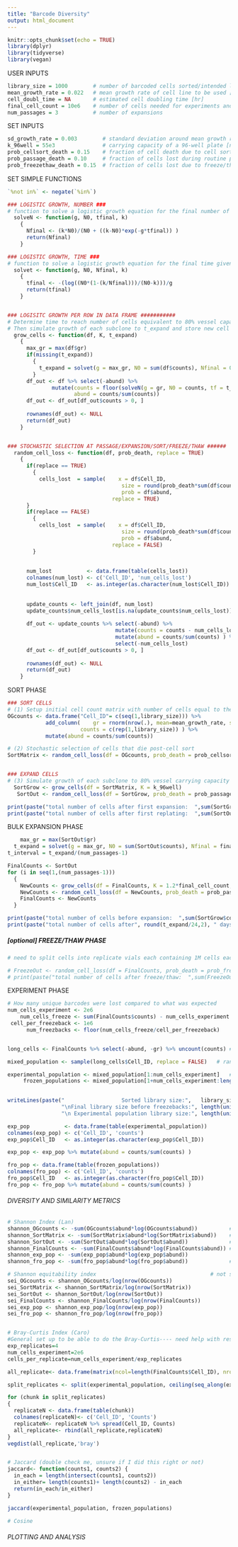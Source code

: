 ```yaml
---
title: "Barcode Diversity"
output: html_document
---
```


```r
knitr::opts_chunk$set(echo = TRUE)
library(dplyr)
library(tidyverse)
library(vegan)
```

############ USER INPUTS ####################################
```r
library_size = 1000        # number of barcoded cells sorted/intended library size [number of cells]
mean_growth_rate = 0.022   # mean growth rate of cell line to be used [1/hr]
cell_doubl_time = NA       # estimated cell doubling time [hr]
final_cell_count = 10e6    # number of cells needed for experiments and freezebacks
num_passages = 3           # number of expansions

```


############ SET INPUTS ####################################
```r
sd_growth_rate = 0.003        # standard deviation around mean growth rate [1/hr]
k_96well = 55e3               # carrying capacity of a 96-well plate [number of cells]
prob_cellsort_death = 0.15    # fraction of cell death due to cell sort [ ]
prob_passage_death = 0.10     # fraction of cells lost during routine passaging or vessel change [ ]
prob_freezethaw_death = 0.15  # fraction of cells lost due to freeze/thaw cycle []]
```


######## SET SIMPLE FUNCTIONS ##############################
```r
`%not in%` <- negate(`%in%`)

### LOGISTIC GROWTH, NUMBER ###
# function to solve a logistic growth equation for the final number of cells given growth rate, starting number of cells, carrying capacity and the final time point
  solveN <- function(g, N0, tfinal, k)
    {
      Nfinal <- (k*N0)/(N0 + ((k-N0)*exp(-g*tfinal)) )
      return(Nfinal)
    }

### LOGISTIC GROWTH, TIME ###
# function to solve a logistic growth equation for the final time given growth rate, starting number of cells, carrying capacity, and the final number of cells
  solvet <- function(g, N0, Nfinal, k)
    {
      tfinal <- -(log((N0*(1-(k/Nfinal)))/(N0-k)))/g  
      return(tfinal)
    }


### LOGISITC GROWTH PER ROW IN DATA FRAME ###########
# Determine time to reach number of cells equivalent to 80% vessel capacity from known starting number of cells (t_expand)
# Then simulate growth of each subclone to t_expand and store new cell counts and abundance in data frame, return new data frame
  grow_cells <- function(df, K, t_expand)
    {   
      max_gr = max(df$gr)                                                                 # calculate max growth rate of selected cells
      if(missing(t_expand))
        {
          t_expand = solvet(g = max_gr, N0 = sum(df$counts), Nfinal = 0.80*K, k = K)      # solve logistic growth equation for expansion time
        }  
      df_out <- df %>% select(-abund) %>%  
              mutate(counts = floor(solveN(g = gr, N0 = counts, tf = t_expand, k = K)),   # solve logistic growth for N at expansion time for each Cell_ID        
                     abund = counts/sum(counts))                                          # determine abundance of each Cell_ID in population
      df_out <- df_out[df_out$counts > 0, ]                                               # remove rows with 0 or less counts
      
      rownames(df_out) <- NULL
      return(df_out)
    }


### STOCHASTIC SELECTION AT PASSAGE/EXPANSION/SORT/FREEZE/THAW ######
  random_cell_loss <- function(df, prob_death, replace = TRUE)
    {
      if(replace == TRUE)
        {
          cells_lost  = sample(    x = df$Cell_ID,                                  # choose from set of Cell_IDs in data frame
                                    size = round(prob_death*sum(df$counts)),             # select number of cells equal to current number of cells multiplied by probability of death post cell sort (prob_cellsort_death)
                                    prob = df$abund,                                     # weight probability of Cell_ID selection by abundance
                                 replace = TRUE) 
      }
      if(replace == FALSE)
        {
          cells_lost  = sample(    x = df$Cell_ID,                                  # choose from set of Cell_IDs in data frame
                                    size = round(prob_death*sum(df$counts)),             # select number of cells equal to current number of cells multiplied by probability of death post cell sort (prob_cellsort_death)
                                    prob = df$abund,                                     # weight probability of Cell_ID selection by abundance
                                 replace = FALSE) 
        }
                                                     
    
      num_lost           <- data.frame(table(cells_lost))                              # count occurrences of each cell id in cells_lost_expand
      colnames(num_lost) <- c('Cell_ID', 'num_cells_lost')                             # rename columns
      num_lost$Cell_ID   <- as.integer(as.character(num_lost$Cell_ID))                 # change data type of cell_id column to integer
        
      
      update_counts <- left_join(df, num_lost)                                         # join with original data frame with current cell counts
      update_counts$num_cells_lost[is.na(update_counts$num_cells_lost)] <- 0
      
      df_out <- update_counts %>% select(-abund) %>%                                   # remove old abundance data
                                  mutate(counts = counts - num_cells_lost) %>%         # calculate new counts by subtracting num_cells_lost occurrences from previous count
                                  mutate(abund = counts/sum(counts) ) %>%              # calculate new abundance data
                                  select(-num_cells_lost)                              # remove unnecessary columns
      df_out <- df_out[df_out$counts > 0, ]                                            # remove rows with 0 or less counts
      
      rownames(df_out) <- NULL
      return(df_out)
    }

```


############ SORT PHASE ####################################
```r
### SORT CELLS
# (1) Setup initial cell count matrix with number of cells equal to the number of cells sorted
OGcounts <- data.frame("Cell_ID"= c(seq(1,library_size))) %>%                             # create matrix with cells equal to sorted library size
            add_column(    gr = rnorm(nrow(.), mean=mean_growth_rate, sd=sd_growth_rate), # sample growth rates from normal distribution
                       counts = c(rep(1,library_size)) ) %>%                              # set initial count of each subclone to 1
            mutate(abund = counts/sum(counts))                                            # add new column for subclonal abundance

# (2) Stochastic selection of cells that die post-cell sort
SortMatrix <- random_cell_loss(df = OGcounts, prob_death = prob_cellsort_death, replace = FALSE)


### EXPAND CELLS
# (3) Simulate growth of each subclone to 80% vessel carrying capacity and store new cell counts and abundance in data frame
  SortGrow <- grow_cells(df = SortMatrix, K = k_96well)
   SortOut <- random_cell_loss(df = SortGrow, prob_death = prob_passage_death)

print(paste("total number of cells after first expansion:  ",sum(SortGrow$counts), "cells"))
print(paste("total number of cells after first replating:  ",sum(SortOut$counts), "cells"))
```

######### BULK EXPANSION PHASE #############################
```r

    max_gr = max(SortOut$gr)                                                                                  # take SortOut as input and determine time (t_expand) to get to final_cell_count based on max gr in data frame
  t_expand = solvet(g = max_gr, N0 = sum(SortOut$counts), Nfinal = final_cell_count, k = 1.2*final_cell_count)# solve logistic growth equation for expansion time
t_interval = t_expand/(num_passages-1)                                                                        # Divide time into intervals, i.e. t_interval =  t_expand / num_passages-1

FinalCounts <- SortOut                                                                                        # Initialize input for looping function
for (i in seq(1,(num_passages-1)))                                                                            # Simulate logistic growth and stochastic cells loss num_passages-1 times over t_interval
  {
    NewCounts <- grow_cells(df = FinalCounts, K = 1.2*final_cell_count, t_expand = t_interval)
    NewCounts <- random_cell_loss(df = NewCounts, prob_death = prob_passage_death)
    FinalCounts <- NewCounts
  }

print(paste("total number of cells before expansion:  ",sum(SortGrow$counts), "cells"))
print(paste("total number of cells after", round(t_expand/24,2), " days of expansion with ", num_passages-1, "additional vessel changes:  ", round(sum(FinalCounts$counts)/1e6,2), "M cells"))
```

##### [optional] FREEZE/THAW PHASE #########################
```r
# need to split cells into replicate vials each containing 1M cells each, then simulate stochastic loss and then growth on one of those vials

# FreezeOut <- random_cell_loss(df = FinalCounts, prob_death = prob_freezethaw_death)
# print(paste("total number of cells after freeze/thaw:  ",sum(FreezeOut$counts), "cells"))
```


######### EXPERIMENT PHASE #################################
```r
# How many unique barcodes were lost compared to what was expected
num_cells_experiment <- 2e6
    num_cells_freeze <- sum(FinalCounts$counts) - num_cells_experiment
 cell_per_freezeback <- 1e6
      num_freezbacks <- floor(num_cells_freeze/cell_per_freezeback)


long_cells <- FinalCounts %>% select(-abund, -gr) %>% uncount(counts) # create a list of all cells in the population

mixed_population <- sample(long_cells$Cell_ID, replace = FALSE)   # randomize the list so it's not like 1 1 1 1 2 2 2 2 2 3 3 3 3, but more like 52 100 899 4 37 13

experimental_population <- mixed_population[1:num_cells_experiment]   # grab the first portion of the random list as the experimental population
     frozen_populations <- mixed_population[1+num_cells_experiment:length(mixed_population)] # let the rest be frozen, can be further subsetted to individual vials for other analysis

     
writeLines(paste("                  Sorted library size:",   library_size, 
                 "\nFinal library size before freezebacks:", length(unique(FinalCounts$Cell_ID)),
                 "\n Experimental population library size:", length(unique(experimental_population))) )  

exp_pop           <- data.frame(table(experimental_population))                              # count occurrences of each cell id in cells_lost_expand
colnames(exp_pop) <- c('Cell_ID', 'counts')                             # rename columns
exp_pop$Cell_ID   <- as.integer(as.character(exp_pop$Cell_ID))                 # change data type of cell_id column to integer

exp_pop <- exp_pop %>% mutate(abund = counts/sum(counts) )

fro_pop <- data.frame(table(frozen_populations))                        # copied above for frozen_populations
colnames(fro_pop) <- c('Cell_ID', 'counts')                             # rename columns
fro_pop$Cell_ID   <- as.integer(as.character(fro_pop$Cell_ID))
fro_pop <- fro_pop %>% mutate(abund = counts/sum(counts) )

```


###### DIVERSITY AND SIMILARITY METRICS ######################
```r
# Shannon Index (Lan)
shannon_OGcounts <- -sum(OGcounts$abund*log(OGcounts$abund))          # calculate shannon index of initial cell library before cell sort
shannon_SortMatrix <- -sum(SortMatrix$abund*log(SortMatrix$abund))    # calculate shannon index after cell sort
shannon_SortOut <- -sum(SortOut$abund*log(SortOut$abund))             # calculate shannon index after first expansion/passage
shannon_FinalCounts <- -sum(FinalCounts$abund*log(FinalCounts$abund)) # calculate shannon index after Bulk expansion
shannon_exp_pop <- -sum(exp_pop$abund*log(exp_pop$abund))              # calculate shannon index of experimental population
shannon_fro_pop <- -sum(fro_pop$abund*log(fro_pop$abund))             # calculate shannon index of frozen population

# Shannon equitability index                                    # not sure if this metric is helpful
sei_OGcounts <- shannon_OGcounts/log(nrow(OGcounts))
sei_SortMatrix <- shannon_SortMatrix/log(nrow(SortMatrix))
sei_SortOut <- shannon_SortOut/log(nrow(SortOut))
sei_FinalCounts <- shannon_FinalCounts/log(nrow(FinalCounts))
sei_exp_pop <- shannon_exp_pop/log(nrow(exp_pop))
sei_fro_pop <- shannon_fro_pop/log(nrow(fro_pop))


# Bray-Curtis Index (Caro)
#General set up to be able to do the Bray-Curtis---- need help with reshaping all the data in a better way
exp_replicates=4
num_cells_experiment=2e6
cells_per_replicate=num_cells_experiment/exp_replicates 

all_replicate<- data.frame(matrix(ncol=length(FinalCounts$Cell_ID), nrow=0))

split_replicates <- split(experimental_population, ceiling(seq_along(experimental_population)/cells_per_replicate))

for (chunk in split_replicates)
{
  replicateN <- data.frame(table(chunk))                                                   # make replicate back into data frame
  colnames(replicateN)<- c('Cell_ID', 'Counts')                                                     # rename columns
  replicateN<- replicateN %>% spread(Cell_ID, Counts)                                       # make into wide form by having each Cell_ID be its own column
  all_replicate<- rbind(all_replicate,replicateN)
}
vegdist(all_replicate,'bray')


# Jaccard (double check me, unsure if I did this right or not)
jaccard<- function(counts1, counts2) {
  in_each = length(intersect(counts1, counts2))
  in_either= length(counts1)+ length(counts2) - in_each
  return(in_each/in_either)
}

jaccard(experimental_population, frozen_populations)

# Cosine


```




###### PLOTTING AND ANALYSIS #################################
```r

```


